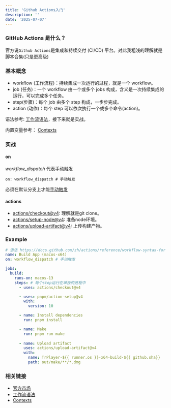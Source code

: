 ```yaml
---
title: 'Github Actions入门'
description: ''
date: '2025-07-07'
---
```


### GitHub Actions 是什么？

官方说`Github Actions`是集成和持续交付 (CI/CD) 平台。对此我粗浅的理解就是脚本合集(只是更高级)

### 基本概念

* workflow (工作流程)：持续集成一次运行的过程，就是一个 workflow。
* job (任务)：一个 workflow 由一个或多个 jobs 构成，含义是一次持续集成的运行，可以完成多个任务。
* step(步骤)：每个 job 由多个 step 构成，一步步完成。
* action (动作)：每个 step 可以依次执行一个或多个命令(action)。

语法参考: [工作流语法](https://docs.github.com/en/actions/reference/workflow-syntax-for-github-actions)，接下来就是实战。

内置变量参考： [Contexts](https://docs.github.com/zh/actions/reference/contexts-reference)

### 实战

#### on

*workflow_dispatch* 代表手动触发

```
on: workflow_dispatch # 手动触发
```

必须在默认分支上才能[手动触发](https://docs.github.com/zh/actions/how-tos/managing-workflow-runs-and-deployments/managing-workflow-runs/manually-running-a-workflow)


#### actions

* [actions/checkout@v4](https://github.com/marketplace/actions/checkout):  理解就是git clone。
* [actions/setup-node@v4](https://github.com/marketplace/actions/setup-node-js-environment): 准备node环境。
* [actions/upload-artifact@v4](https://github.com/marketplace/actions/upload-a-build-artifact): 上传构建产物。


### Example

```yaml
# 语法 https://docs.github.com/zh/actions/reference/workflow-syntax-for-github-actions
name: Build App (macos-x64)
on: workflow_dispatch # 手动触发

jobs:
  build:
    runs-on: macos-13
    steps: # 每个step运行在单独的进程中
      - uses: actions/checkout@v4

      - uses: pnpm/action-setup@v4
        with:
          version: 10

      - name: Install dependencies
        run: pnpm install

      - name: Make
        run: pnpm run make
      
      - name: Upload artifact
        uses: actions/upload-artifact@v4
        with:
          name: TrPlayer-${{ runner.os }}-x64-build-${{ github.sha}}
          path: out/make/**/*.dmg
```

### 相关链接

* [官方市场](https://github.com/marketplace)
* [工作流语法](https://docs.github.com/en/actions/reference/workflow-syntax-for-github-actions)
* [Contexts](https://docs.github.com/zh/actions/reference/contexts-reference)